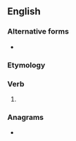 ==English==

===Alternative forms===
* {{l|en|seek'st}} {{qualifier|obsolete}}

===Etymology===
{{suffix|en|seek|est|nocat=1}}

===Verb===
{{head|en|verb form}}

# {{en-archaic second-person singular of|seek}}

===Anagrams===
* {{anagrams|en|a=eeeksst|Skeetes}}